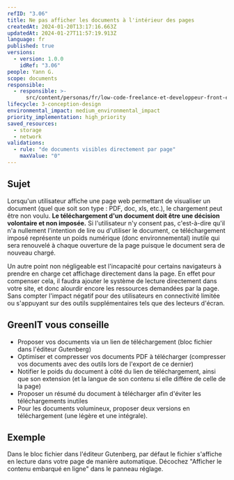 ```yaml
---
refID: "3.06"
title: Ne pas afficher les documents à l'intérieur des pages
createdAt: 2024-01-20T13:17:16.663Z
updatedAt: 2024-01-27T11:57:19.913Z
language: fr
published: true
versions:
  - version: 1.0.0
    idRef: "3.06"
people: Yann G.
scope: documents
responsible:
  - responsible: >-
      src/content/personas/fr/low-code-freelance-et-developpeur-front-end-d-agences.mdx
lifecycle: 3-conception-design
environmental_impact: medium_environmental_impact
priority_implementation: high_priority
saved_resources:
  - storage
  - network
validations:
  - rule: "de documents visibles directement par page"
    maxValue: "0"
---
```


## Sujet

Lorsqu'un utilisateur affiche une page web permettant de visualiser un document (quel que soit son type : PDF, doc, xls, etc.), le chargement peut être non voulu. **Le téléchargement d'un document doit être une décision volontaire et non imposée.**
Si l'utilisateur n'y consent pas, c'est-à-dire qu'il n'a nullement l'intention de lire ou d'utiliser le document, ce téléchargement imposé représente un poids numérique (donc environnemental) inutile qui sera renouvelé à chaque ouverture de la page puisque le document sera de nouveau chargé.

Un autre point non négligeable est l'incapacité pour certains navigateurs à prendre en charge cet affichage directement dans la page. En effet pour compenser cela, il faudra ajouter le système de lecture directement dans votre site, et donc alourdir encore les ressources demandées par la page. Sans compter l'impact négatif pour des utilisateurs en connectivité limitée ou s'appuyant sur des outils supplémentaires tels que des lecteurs d'écran.

## GreenIT vous conseille

- Proposer vos documents via un lien de téléchargement (bloc fichier dans l'éditeur Gutenberg)
- Optimiser et compresser vos documents PDF à télécharger (compresser vos documents avec des outils lors de l'export de ce dernier)
- Notifier le poids du document à côté du lien de téléchargement, ainsi que son extension (et la langue de son contenu si elle différe de celle de la page)
- Proposer un résumé du document à télécharger afin d'éviter les téléchargements inutiles
- Pour les documents volumineux, proposer deux versions en téléchargement (une légère et une intégrale).

## Exemple

Dans le bloc fichier dans l'éditeur Gutenberg, par défaut le fichier s'affiche en lecture dans votre page de manière automatique. Décochez "Afficher le contenu embarqué en ligne" dans le panneau réglage.
